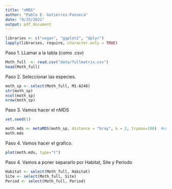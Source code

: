 ```yaml
---
title: "nMDS"
author: "Pablo E. Gutiérrez-Fonseca"
date: "9/25/2021"
output: pdf_document
---
```


```r

libraries <- c("vegan", "ggplot2", "dplyr")
lapply(libraries, require, character.only = TRUE)

```

Paso 1. LLamar a la tabla (como .csv)

```r
Moth_full  <- read.csv("data/fullmatrix.csv")
head(Moth_full)

```

Paso 2.  Seleccionar las especies.

```r
moth_sp <- select(Moth_full, M1:A248)
str(moth_sp)
ncol(moth_sp)
nrow(moth_sp)

```
Paso 3.  Vamos hacer el nMDS

```r
set.seed(1)

moth.mds <- metaMDS(moth_sp, distance = "bray", k = 2, trymax=100)  #using all the defaults
moth.mds

```
Paso 4.  Vamos hacer el grafico.

```r
plot(moth.mds, type="t")

```

Paso 4.  Vamos a poner separarlo por Habitat, Site y Periodo

```r
Habitat <- select(Moth_full, Habitat)
Site <- select(Moth_full, Site)
Period <- select(Moth_full, Period)

```
